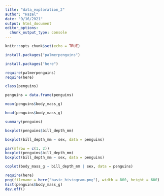 ```yaml
---
title: "data_exploration_2"
author: "Hazel"
date: "9/16/2021"
output: html_document
editor_options: 
  chunk_output_type: console
---
```


```r
knitr::opts_chunk$set(echo = TRUE)
```

```r
install.packages("palmerpenguins")
```


```r
install.packages("here")
```
```r
require(palmerpenguins)
require(here)

```

```r
class(penguins)
```
```r
penguins = data.frame(penguins)

```

```r
mean(penguins$body_mass_g)
```
```r
head(penguins$body_mass_g)
```
```r
summary(penguins)
```
```r
boxplot(penguins$bill_depth_mm)
```
```r
boxplot(bill_depth_mm ~ sex, data = penguins)

```
```r
par(mfrow = c(1, 2))
boxplot(penguins$bill_depth_mm)
boxplot(bill_depth_mm ~ sex, data = penguins)
```
```r
coplot(body_mass_g ~ bill_depth_mm | sex, data = penguins)
```

```r
require(here)
png(filename = here("basic_histogram.png"), width = 800, height = 600)
hist(penguins$body_mass_g)
dev.off()
```

